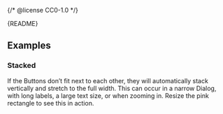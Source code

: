 {/* @license CC0-1.0 */}


<Meta of={ActionGroupStories} />

<Markdown>{README}</Markdown>

<Primary />

## Examples

### Stacked

If the Buttons don’t fit next to each other, they will automatically stack vertically and stretch to the full width.
This can occur in a narrow Dialog, with long labels, a large text size, or when zooming in.
Resize the pink rectangle to see this in action.

<Canvas of={ActionGroupStories.Stacked} />
